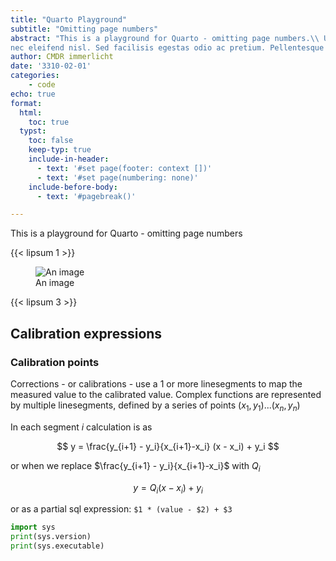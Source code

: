 ```yaml
---
title: "Quarto Playground"
subtitle: "Omitting page numbers"
abstract: "This is a playground for Quarto - omitting page numbers.\\ Ut ut condimentum augue, 
nec eleifend nisl. Sed facilisis egestas odio ac pretium. Pellentesque consequat magna sed venenatis sagittis."
author: CMDR immerlicht
date: '3310-02-01'
categories:
    - code
echo: true
format:
  html:
    toc: true
  typst:
    toc: false
    keep-typ: true
    include-in-header: 
      - text: '#set page(footer: context [])'
      - text: '#set page(numbering: none)'
    include-before-body: 
      - text: '#pagebreak()'

---
```


This is a playground for Quarto - omitting page numbers

{{< lipsum 1 >}}

![An image]({{< placeholder 600 400 >}}){#fig-placeholder}

{{< lipsum 3 >}}


## Calibration expressions

### Calibration points

Corrections - or calibrations - use a 1 or more linesegments to map the measured value to the calibrated value. Complex functions are represented by multiple linesegments, defined by a series of points $(x_1, y_1) ... (x_n, y_n)$ 

In each segment $i$ calculation is as


$$
    y = \frac{y_{i+1} - y_i}{x_{i+1}-x_i} (x - x_i) + y_i
$$

or when we replace $\frac{y_{i+1} - y_i}{x_{i+1}-x_i}$ with $Q_i$

$$
    y = Q_i (x - x_i) + y_i
$$

or as a partial sql expression: `$1 * (value - $2) + $3`

```python
import sys  
print(sys.version)
print(sys.executable)
```

